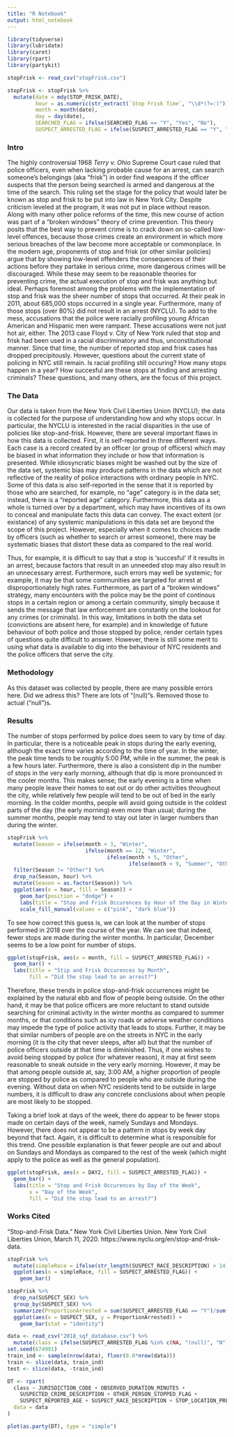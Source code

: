 ```yaml
---
title: "R Notebook"
output: html_notebook
---
```


```r
library(tidyverse)
library(lubridate)
library(caret)
library(rpart)
library(partykit)
```

```r
stopFrisk <- read_csv("stopFrisk.csv")

stopFrisk <- stopFrisk %>%
  mutate(date = mdy(STOP_FRISK_DATE),
         hour = as.numeric(str_extract(`Stop Frisk Time`, "\\d*(?=:)")),
         month = month(date),
         day = day(date),
         SEARCHED_FLAG = ifelse(SEARCHED_FLAG == "Y", "Yes", "No"),
         SUSPECT_ARRESTED_FLAG = ifelse(SUSPECT_ARRESTED_FLAG == "Y", "Yes", "No"))
```

### Intro

The highly controversial 1968 *Terry v. Ohio* Supreme Court case ruled that police officers, even when lacking probable cause for an arrest, can search someone's belongings (aka "frisk") in order find weapons if the officer suspects that the person being searched is armed and dangerous at the time of the search. This ruling set the stage for the policy that would later be known as stop and frisk to be put into law in New York City. Despite criticism leveled at the program, it was not put in place without reason. Along with many other police reforms of the time, this new course of action was part of a "broken windows" theory of crime prevention. This theory posits that the best way to prevent crime is to crack down on so-called low-level offences, because those crimes create an environment in which more serious breaches of the law become more acceptable or commonplace. In the modern age, proponents of stop and frisk (or other similar policies) argue that by showing low-level offenders the consequences of their actions before they partake in serious crime, more dangerous crimes will be discouraged. While these may seem to be reasonable theories for preventing crime, the actual execution of stop and frisk was anything but ideal. Perhaps foremost among the problems with the implementation of stop and frisk was the sheer number of stops that occurred. At their peak in 2011, about 685,000 stops occurred in a single year. Furthermore, many of those stops (over 80%) did not result in an arrest (NYCLU). To add to the mess, accusations that the police were racially profiling young African American and Hispanic men were rampant. These accusations were not just hot air, either. The 2013 case Floyd v. City of New York ruled that stop and frisk had been used in a racial discriminatory and thus, unconstitutional manner. Since that time, the number of reported stop and frisk cases has dropped precipitously. However, questions about the current state of policing in NYC still remain. Is racial profiling still occuring? How many stops happen in a year? How succesful are these stops at finding and arresting criminals? These questions, and many others, are the focus of this project.

### The Data

Our data is taken from the New York Civil Liberties Union (NYCLU); the data is collected for the purpose of understanding how and why stops occur. In particular, the NYCLU is interested in the racial disparities in the use of policies like stop-and-frisk. However, there are several important flaws in how this data is collected. First, it is self-reported in three different ways. Each case is a record created by an officer (or group of officers) which may be biased in what information they include or how that information is presented. While idiosyncratic biases might be washed out by the size of the data set, systemic bias may produce patterns in the data which are not reflective of the reality of police interactions with ordinary people in NYC. Some of this data is also self-reported in the sense that it is reported by those who are searched, for example, no "age" category is in the data set; instead, there is a "reported age" category. Furthermore, this data as a whole is turned over by a department, which may have incentives of its own to conceal and manipulate facts this data can convey. The exact extent (or existance) of any systemic manipulations in this data set are beyond the scope of this project. However, especially when it comes to choices made by officers (such as whether to search or arrest someone), there may be systematic biases that distort these data as compared to the real world. 

Thus, for example, it is difficult to say that a stop is 'succesful' if it results in an arrest, because factors that result in an unneeded stop may also result in an unnecessary arrest. Furthermore, such errors may well be systemic; for example, it may be that some communities are targeted for arrest at disproportionately high rates. Furthermore, as part of a "broken windows" strategy, many encounters with the police may be the point of continous stops in a certain region or among a certain community, simply because it sends the message that law enforcement are constantly on the lookout for any crimes (or criminals). In this way, limitations in both the data set (convictions are absent here, for example) and in knowledge of future behaviour of both police and those stopped by police, render certain types of questions quite difficult to answer. However, there is still some merit to using what data is available to dig into the behaviour of NYC residents and the police officers that serve the city.


### Methodology
As this dataset was collected by people, there are many possible errors here. Did we adress this?
There are lots of "(null)"s. Removed those to actual ("null")s.



### Results

The number of stops performed by police does seem to vary by time of day. In particular, there is a noticeable peak in stops during the early evening, although the exact time varies according to the time of year. In the winter, the peak time tends to be roughly 5:00 PM, while in the summer, the peak is a few hours later. Furthermore, there is also a consistent dip in the number of stops in the very early morning, although that dip is more pronounced in the cooler months. This makes sense; the early evening is a time when many people leave their homes to eat out or do other activities throughout the city, while relatively few people will tend to be out of bed in the early morning. In the colder months, people will avoid going outside in the coldest parts of the day (the early morning) even more than usual; during the summer months, people may tend to stay out later in larger numbers than during the winter. 


```r


stopFrisk %>%
  mutate(Season = ifelse(month < 3, "Winter",
                         ifelse(month == 12, "Winter",
                                ifelse(month > 5, "Other",
                                       ifelse(month < 9, "Summer", "Other"))))) %>%
  filter(Season != "Other") %>%
  drop_na(Season, hour) %>%
  mutate(Season = as.factor(Season)) %>%
  ggplot(aes(x = hour, fill = Season)) +
    geom_bar(position = "dodge") +
    labs(title = "Stop and Frisk Occurences by Hour of the Day in Winter and Summer") +
    scale_fill_manual(values = c("pink", "dark blue"))

```

To see how correct this guess is, we can look at the number of stops performed in 2018 over the course of the year. We can see that indeed, fewer stops are made during the winter months. In particular, December seems to be a low point for number of stops. 

```r
ggplot(stopFrisk, aes(x = month, fill = SUSPECT_ARRESTED_FLAG)) +
  geom_bar() +
  labs(title = "Stip and Frisk Occurences by Month", 
       fill = "Did the stop lead to an arrest?")
```

Therefore, these trends in police stop-and-frisk occurrences might be explained by the natural ebb and flow of people being outside. On the other hand, it may be that police officers are more reluctant to stand outside searching for criminal activity in the winter months as compared to summer months, or that conditions such as icy roads or adverse weather conditions may impede the type of police activity that leads to stops. Further, it may be that similar numbers of people are on the streets in NYC in the early morning (it is the city that never sleeps, after all) but that the number of police officers outside at that time is diminished. Thus, if one wishes to avoid being stopped by police (for whatever reason), it may at first seem reasonable to sneak outside in the very early morning. However, it may be that among people outside at, say, 3:00 AM, a higher proportion of people are stopped by police as compared to people who are outside during the evening. Without data on when NYC residents tend to be outside in large numbers, it is difficult to draw any concrete conclusions about when people are most likely to be stopped. 



Taking a brief look at days of the week, there do appear to be fewer stops made on certain days of the week, namely Sundays and Mondays. However, there does not appear to be a pattern in stops by week day beyond that fact. Again, it is difficult to determine what is responsible for this trend. One possible explanation is that fewer people are out and about on Sundays and Mondays as compared to the rest of the week (which might apply to the police as well as the general population). 


```r
ggplot(stopFrisk, aes(x = DAY2, fill = SUSPECT_ARRESTED_FLAG)) +
  geom_bar() + 
  labs(title = "Stop and Frisk Occurences by Day of the Week",
       x = "Day of the Week", 
       fill = "Did the stop lead to an arrest?")
```


### Works Cited

“Stop-and-Frisk Data.” New York Civil Liberties Union. New York Civil Liberties Union, March 11, 2020. https://www.nyclu.org/en/stop-and-frisk-data.




```r
stopFrisk %>%
  mutate(simpleRace = ifelse(str_length(SUSPECT_RACE_DESCRIPTION) > 14, "OTHER", SUSPECT_RACE_DESCRIPTION)) %>%
  ggplot(aes(x = simpleRace, fill = SUSPECT_ARRESTED_FLAG)) +
    geom_bar()

stopFrisk %>%
  drop_na(SUSPECT_SEX) %>%
  group_by(SUSPECT_SEX) %>%
  summarize(ProportionArrested = sum(SUSPECT_ARRESTED_FLAG == "Y")/sum(n())) %>%
  ggplot(aes(x = SUSPECT_SEX, y = ProportionArrested)) +
    geom_bar(stat = "identity")

```


```r
data <- read_csv("2018_sqf_database.csv") %>%
  mutate(class = ifelse(SUSPECT_ARRESTED_FLAG %in% c(NA, "(null)", "N"), "N", "Y"))
set.seed(674991)
train_ind <- sample(nrow(data), floor(0.8*nrow(data)))
train <- slice(data, train_ind)
test <- slice(data, -train_ind)

DT <- rpart(
  class ~ JURISDICTION_CODE + OBSERVED_DURATION_MINUTES +
    SUSPECTED_CRIME_DESCRIPTION + OTHER_PERSON_STOPPED_FLAG + 
    SUSPECT_REPORTED_AGE + SUSPECT_RACE_DESCRIPTION + STOP_LOCATION_PRECINCT,
  data = data
)

plot(as.party(DT), type = "simple")
```






















